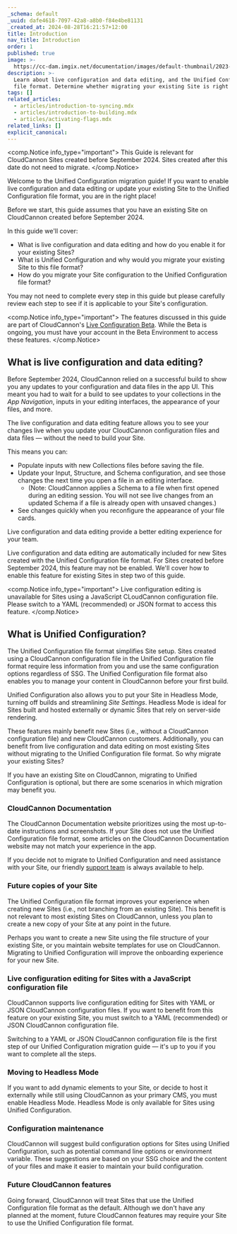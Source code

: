 ```yaml
---
_schema: default
_uuid: dafe4618-7097-42a8-a8b0-f84e4be81131
_created_at: 2024-08-28T16:21:57+12:00
title: Introduction
nav_title: Introduction
order: 1
published: true
image: >-
  https://cc-dam.imgix.net/documentation/images/default-thumbnail/2023-Q4/CloudCannon-Documentation-Thumbnail.png
description: >-
  Learn about live configuration and data editing, and the Unified Configuration
  file format. Determine whether migrating your existing Site is right for you.
tags: []
related_articles:
  - articles/introduction-to-syncing.mdx
  - articles/introduction-to-building.mdx
  - articles/activating-flags.mdx
related_links: []
explicit_canonical:
---
```

<comp.Notice info_type="important">
  This Guide is relevant for CloudCannon Sites created before September 2024. Sites created after this date do not need to migrate.
</comp.Notice>

Welcome to the Unified Configuration migration guide! If you want to enable live configuration and data editing or update your existing Site to the Unified Configuration file format, you are in the right place!

Before we start, this guide assumes that you have an existing Site on CloudCannon created before September 2024.

In this guide we'll cover:

* What is live configuration and data editing and how do you enable it for your existing Sites?
* What is Unified Configuration and why would you migrate your existing Site to this file format?
* How do you migrate your Site configuration to the Unified Configuration file format?

You may not need to complete every step in this guide but please carefully review each step to see if it is applicable to your Site's configuration.

<comp.Notice info_type="important">
  The features discussed in this guide are part of CloudCannon's [Live Configuration Beta](/documentation/articles/beta/). While the Beta is ongoing, you must have your account in the Beta Environment to access these features.
</comp.Notice>

## What is live configuration and data editing?

Before September 2024, CloudCannon relied on a successful build to show you any updates to your configuration and data files in the app UI. This meant you had to wait for a build to see updates to your collections in the *App Navigation*, inputs in your editing interfaces, the appearance of your files, and more.

The live configuration and data editing feature allows you to see your changes live when you update your CloudCannon configuration files and data files — without the need to build your Site.

This means you can:

* Populate inputs with new Collections files before saving the file.
* Update your Input, Structure, and Schema configuration, and see those changes the next time you open a file in an editing interface.
  * (Note: CloudCannon applies a Schema to a file when first opened during an editing session. You will not see live changes from an updated Schema if a file is already open with unsaved changes.)
* See changes quickly when you reconfigure the appearance of your file cards.

Live configuration and data editing provide a better editing experience for your team.

Live configuration and data editing are automatically included for new Sites created with the Unified Configuration file format. For Sites created before September 2024, this feature may not be enabled. We'll cover how to enable this feature for existing Sites in step two of this guide.

<comp.Notice info_type="important">
  Live configuration editing is unavailable for Sites using a JavaScript CLoudCannon configuration file. Please switch to a YAML (recommended) or JSON format to access this feature.
</comp.Notice>

## What is Unified Configuration?

The Unified Configuration file format simplifies Site setup. Sites created using a CloudCannon configuration file in the Unified Configuration file format require less information from you and use the same configuration options regardless of SSG. The Unified Configuration file format also enables you to manage your content in CloudCannon before your first build.

Unified Configuration also allows you to put your Site in Headless Mode, turning off builds and streamlining *Site Settings*. Headless Mode is ideal for Sites built and hosted externally or dynamic Sites that rely on server-side rendering.

These features mainly benefit new Sites (i.e., without a CloudCannon configuration file) and new CloudCannon customers. Additionally, you can benefit from live configuration and data editing on most existing Sites without migrating to the Unified Configuration file format. So why migrate your existing Sites?

If you have an existing Site on CloudCannon, migrating to Unified Configuration is optional, but there are some scenarios in which migration may benefit you.

### CloudCannon Documentation

The CloudCannon Documentation website prioritizes using the most up-to-date instructions and screenshots. If your Site does not use the Unified Configuration file format, some articles on the CloudCannon Documentation website may not match your experience in the app.

If you decide not to migrate to Unified Configuration and need assistance with your Site, our friendly [support team](/support/) is always available to help.

### Future copies of your Site

The Unified Configuration file format improves your experience when creating new Sites (i.e., not branching from an existing Site). This benefit is not relevant to most existing Sites on CloudCannon, unless you plan to create a new copy of your Site at any point in the future.

Perhaps you want to create a new Site using the file structure of your existing Site, or you maintain website templates for use on CloudCannon. Migrating to Unified Configuration will improve the onboarding experience for your new Site.

### Live configuration editing for Sites with a JavaScript configuration file

CloudCannon supports live configuration editing for Sites with YAML or JSON CloudCannon configuration files. If you want to benefit from this feature on your existing Site, you must switch to a YAML (recommended) or JSON CloudCannon configuration file.

Switching to a YAML or JSON CloudCannon configuration file is the first step of our Unified Configuration migration guide — it's up to you if you want to complete all the steps.

### Moving to Headless Mode

If you want to add dynamic elements to your Site, or decide to host it externally while still using CloudCannon as your primary CMS, you must enable Headless Mode. Headless Mode is only available for Sites using Unified Configuration.

### Configuration maintenance

CloudCannon will suggest build configuration options for Sites using Unified Configuration, such as potential command line options or environment variable. These suggestions are based on your SSG choice and the content of your files and make it easier to maintain your build configuration.

### Future CloudCannon features

Going forward, CloudCannon will treat Sites that use the Unified Configuration file format as the default. Although we don't have any planned at the moment, future CloudCannon features may require your Site to use the Unified Configuration file format.